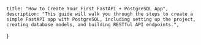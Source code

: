     title: "How to Create Your First FastAPI + PostgreSQL App",
    description: "This guide will walk you through the steps to create a simple FastAPI app with PostgreSQL, including setting up the project, creating database models, and building RESTful API endpoints.",
}